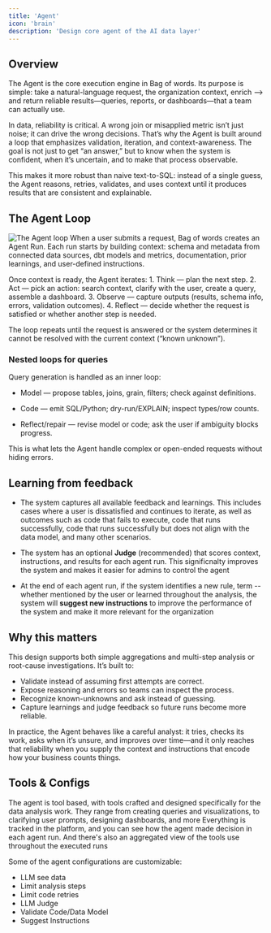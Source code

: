 ```yaml
---
title: 'Agent'
icon: 'brain'
description: 'Design core agent of the AI data layer'
---
```


## Overview

The Agent is the core execution engine in Bag of words. Its purpose is simple: take a natural-language request, the organization context, enrich --> and return reliable results—queries, reports, or dashboards—that a team can actually use.

In data, reliability is critical. A wrong join or misapplied metric isn’t just noise; it can drive the wrong decisions. That’s why the Agent is built around a loop that emphasizes validation, iteration, and context-awareness. The goal is not just to get “an answer,” but to know when the system is confident, when it’s uncertain, and to make that process observable.

This makes it more robust than naive text-to-SQL: instead of a single guess, the Agent reasons, retries, validates, and uses context until it produces results that are consistent and explainable.

## The Agent Loop

![The Agent loop](/assets/media/agent.png)
When a user submits a request, Bag of words creates an Agent Run. Each run starts by building context: schema and metadata from connected data sources, dbt models and metrics, documentation, prior learnings, and user-defined instructions.

Once context is ready, the Agent iterates:
	1.	Think — plan the next step.
	2.	Act — pick an action: search context, clarify with the user, create a query, assemble a dashboard.
	3.	Observe — capture outputs (results, schema info, errors, validation outcomes).
	4.	Reflect — decide whether the request is satisfied or whether another step is needed.

The loop repeats until the request is answered or the system determines it cannot be resolved with the current context (“known unknown”).

### Nested loops for queries

Query generation is handled as an inner loop:
  * Model — propose tables, joins, grain, filters; check against definitions.

  * Code — emit SQL/Python; dry-run/EXPLAIN; inspect types/row counts.
  
  * Reflect/repair — revise model or code; ask the user if ambiguity blocks progress.

This is what lets the Agent handle complex or open-ended requests without hiding errors.

## Learning from feedback

* The system captures all available feedback and learnings. This includes cases where a user is dissatisfied and continues to iterate, as well as outcomes such as code that fails to execute, code that runs successfully, code that runs successfully but does not align with the data model, and many other scenarios. 

* The system has an optional **Judge** 
(recommended) that scores context, instructions, and results for each agent run. This significnalty improves the system and makes it easier for admins to control the agent

* At the end of each agent run, if the system identifies a new rule, term -- whether mentioned by the user or learned throughout the analysis, the system will **suggest new instructions**
to improve the performance of the system and make it more relevant for the organization

## Why this matters

This design supports both simple aggregations and multi-step analysis or root-cause investigations. It’s built to:

* Validate instead of assuming first attempts are correct.
* Expose reasoning and errors so teams can inspect the process.
* Recognize known-unknowns and ask instead of guessing.
* Capture learnings and judge feedback so future runs become more reliable.

In practice, the Agent behaves like a careful analyst: it tries, checks its work, asks when it’s unsure, and improves over time—and it only reaches that reliability when you supply the context and instructions that encode how your business counts things.


## Tools & Configs

The agent is tool based, with tools crafted and designed specifically for the data analysis work. They range from creating queries and visualizations, to clarifying user prompts, designing dashboards, and more
Everything is tracked in the platform, and you can see how the agent made decision in each agent run. And there's also an aggregated view of the tools use throughout the executed runs

Some of the agent configurations are customizable:
* LLM see data
* Limit analysis steps
* Limit code retries
* LLM Judge
* Validate Code/Data Model
* Suggest Instructions